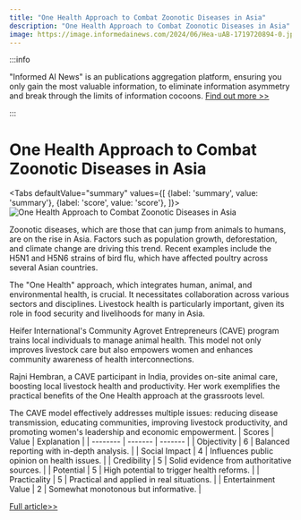 ```yaml
---
title: "One Health Approach to Combat Zoonotic Diseases in Asia"
description: "One Health Approach to Combat Zoonotic Diseases in Asia"
image: https://image.informedainews.com/2024/06/Hea-uAB-1719720894-0.jpg
---
```



:::info

"Informed AI News" is an publications aggregation platform, ensuring you only gain the most valuable information, to eliminate information asymmetry and break through the limits of information cocoons.  [Find out more >>](/)

:::

# One Health Approach to Combat Zoonotic Diseases in Asia


<Tabs
	defaultValue="summary"
	values={[
	{label: 'summary', value: 'summary'},
	{label: 'score', value: 'score'},
]}>
<TabItem value="summary">
<img
  src="https://image.informedainews.com/2024/06/Hea-uAB-1719720894-0.jpg"
  alt="One Health Approach to Combat Zoonotic Diseases in Asia"
/>



Zoonotic diseases, which are those that can jump from animals to humans, are on the rise in Asia. Factors such as population growth, deforestation, and climate change are driving this trend. Recent examples include the H5N1 and H5N6 strains of bird flu, which have affected poultry across several Asian countries.

The "One Health" approach, which integrates human, animal, and environmental health, is crucial. It necessitates collaboration across various sectors and disciplines. Livestock health is particularly important, given its role in food security and livelihoods for many in Asia.

Heifer International's Community Agrovet Entrepreneurs (CAVE) program trains local individuals to manage animal health. This model not only improves livestock care but also empowers women and enhances community awareness of health interconnections.

Rajni Hembran, a CAVE participant in India, provides on-site animal care, boosting local livestock health and productivity. Her work exemplifies the practical benefits of the One Health approach at the grassroots level.

The CAVE model effectively addresses multiple issues: reducing disease transmission, educating communities, improving livestock productivity, and promoting women's leadership and economic empowerment.
</TabItem>
<TabItem value="score">
	| Scores     | Value   | Explanation |
	| -------- | ------- | ------- |
	| Objectivity  | 6    | Balanced reporting with in-depth analysis.    |
	| Social Impact | 4     | Influences public opinion on health issues.    |
	| Credibility    | 5    | Solid evidence from authoritative sources.    |
	| Potential    | 5    | High potential to trigger health reforms.    |
	| Practicality    | 5    | Practical and applied in real situations.    |
	| Entertainment Value    | 2    | Somewhat monotonous but informative.    |
</TabItem>
</Tabs>

[Full article>>](https://asia.nikkei.com/Opinion/Comprehensive-approach-can-limit-spread-of-animal-diseases-in-Asia)
